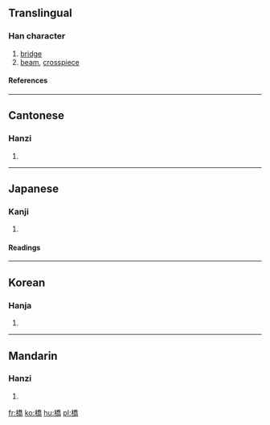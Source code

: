 {{see|桥}}

==Translingual==
===Han character===
{{Han char|rn=75|rad=木|as=12|sn=16|four=4292<sub>7</sub>|canj=木竹大月 (DHKB)}}
# [[bridge]]
# [[beam]], [[crosspiece]]
====References====
{{Han ref|kx=0553.010|dkj=15526|dj=0941.170|hdz=21292.090|uh=6A4B|ud=27211|bh=BEF4|bd=48884}}

----
==Cantonese==
===Hanzi===
{{yue-hanzi|jyut=|y=kiu4}}
# {{defn|Cantonese}}

----
==Japanese==
===Kanji===
{{ja-kanji|grade=|rs=木12}}
# {{defn|Japanese}} 
====Readings====
{{ja-readings|on=[[きょう]] (kyō), [[こう]] (kō)|kun=[[はし]] (hashi)}}

----
==Korean==
===Hanja===
{{ko-hanja|hangeul=교|eumhun=|rv=gyo|mr=kyo|y=kyo}}
# {{defn|Korean}}

----
==Mandarin==
===Hanzi===
{{cmn-hanzi|sim=桥|pin=[[qiáo]] (qiao2)|wg=ch'iao<sup>2</sup>}}
# {{defn|Mandarin}}

[[fr:橋]]
[[ko:橋]]
[[hu:橋]]
[[pl:橋]]